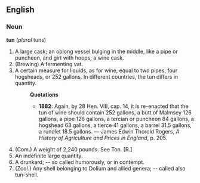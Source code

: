 ==English==
===Noun===
'''tun''' (''plural'' tuns)

# A large cask; an oblong vessel bulging in the middle, like a pipe or puncheon, and girt with hoops; a wine cask.
# (Brewing) A fermenting vat.
# A certain measure for liquids, as for wine, equal to two pipes, four hogsheads, or 252 gallons. In different countries, the tun differs in quantity.
#:'''Quotations'''
#:* '''1882''': Again, by 28 Hen. VIII, cap. 14, it is re-enacted that the tun of wine should contain 252 gallons, a butt of Malmsey 126 gallons, a pipe 126 gallons, a tercian or puncheon 84 gallons, a hogshead 63 gallons, a tierce 41 gallons, a barrel 31.5 gallons, a rundlet 18.5 gallons. &mdash; James Edwin Thorold Rogers, ''A History of Agriculture and Prices in England'', p. 205.
# (Com.) A weight of 2,240 pounds. See Ton. [R.]
# An indefinite large quantity. 
# A drunkard; -- so called humorously, or in contempt.
# (Zool.) Any shell belonging to Dolium and allied genera; -- called also tun-shell.